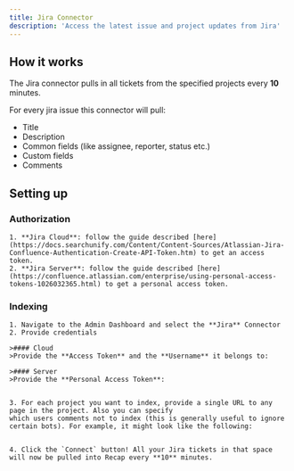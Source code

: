 ```yaml
---
title: Jira Connector
description: 'Access the latest issue and project updates from Jira'
---
```


## How it works
The Jira connector pulls in all tickets from the specified projects every **10** minutes. 

For every jira issue this connector will pull:
- Title
- Description
- Common fields (like assignee, reporter, status etc.)
- Custom fields
- Comments

## Setting up
### Authorization
    1. **Jira Cloud**: follow the guide described [here](https://docs.searchunify.com/Content/Content-Sources/Atlassian-Jira-Confluence-Authentication-Create-API-Token.htm) to get an access token.
    2. **Jira Server**: follow the guide described [here](https://confluence.atlassian.com/enterprise/using-personal-access-tokens-1026032365.html) to get a personal access token.

### Indexing
    1. Navigate to the Admin Dashboard and select the **Jira** Connector
    2. Provide credentials

    >#### Cloud 
    >Provide the **Access Token** and the **Username** it belongs to:

    >#### Server
    >Provide the **Personal Access Token**:


    3. For each project you want to index, provide a single URL to any page in the project. Also you can specify
    which users comments not to index (this is generally useful to ignore certain bots). For example, it might look like the following:


    4. Click the `Connect` button! All your Jira tickets in that space will now be pulled into Recap every **10** minutes.